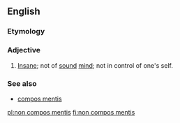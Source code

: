 ==English==

===Etymology===
{{etyl|la}}

===Adjective===
{{en-adj|head=[[non]] [[compos]] [[mentis]]|-}}

# {{legal}} [[insane|Insane]]; not of [[sound]] [[mind]]; not in control of one's self.

===See also===
* [[compos mentis]]

[[pl:non compos mentis]]
[[fi:non compos mentis]]